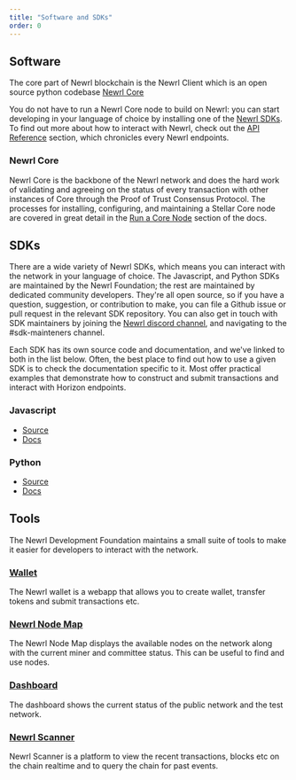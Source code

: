 ```yaml
---
title: "Software and SDKs"
order: 0
---
```


## Software

The core part of Newrl blockchain is the Newrl Client which is an open source python codebase [Newrl Core](https://github.com/newrlfoundation/newrl)

You do not have to run a Newrl Core node to build on Newrl: you can start developing in your language of choice by installing one of the [Newrl SDKs](#sdks). To find out more about how to interact with Newrl, check out the [API Reference](../.././api/introduction/index.mdx) section, which chronicles every Newrl endpoints.

### Newrl Core

Newrl Core is the backbone of the Newrl network and does the hard work of validating and agreeing on the status of every transaction with other instances of Core through the Proof of Trust Consensus Protocol. The processes for installing, configuring, and maintaining a Stellar Core node are covered in great detail in the [Run a Core Node](../run-core-node/index.mdx) section of the docs.

## SDKs

There are a wide variety of Newrl SDKs, which means you can interact with the network in your language of choice. The Javascript, and Python SDKs are maintained by the Newrl Foundation; the rest are maintained by dedicated community developers. They're all open source, so if you have a question, suggestion, or contribution to make, you can file a Github issue or pull request in the relevant SDK repository. You can also get in touch with SDK maintainers by joining the [Newrl discord channel](https://discord.com/), and navigating to the #sdk-mainteners channel.

Each SDK has its own source code and documentation, and we've linked to both in the list below. Often, the best place to find out how to use a given SDK is to check the documentation specific to it. Most offer practical examples that demonstrate how to construct and submit transactions and interact with Horizon endpoints.

### Javascript

- [Source](https://github.com/asqisys/newrl-js)
- [Docs](https://www.npmjs.com/package/newrl-js)

### Python

- [Source](https://pypi.org/project/newrl/)
- [Docs](https://pypi.org/project/newrl/)

## Tools

The Newrl Development Foundation maintains a small suite of tools to make it easier for developers to interact with the network.

### [Wallet](https://wallet.newrl.net/)

The Newrl wallet is a webapp that allows you to create wallet, transfer tokens and submit transactions etc.

### [Newrl Node Map](http://newrlscanner.herokuapp.com/)

The Newrl Node Map displays the available nodes on the network along with the current miner and committee status. This can be useful to find and use nodes.

### [Dashboard](http://dashboard.newrl.net)

The dashboard shows the current status of the public network and the test network.

### [Newrl Scanner](https://scanner.newrl.net/)

Newrl Scanner is a platform to view the recent transactions, blocks etc on the chain realtime and to query the chain for past events.
